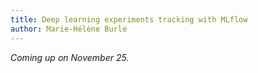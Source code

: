 ```yaml
---
title: Deep learning experiments tracking with MLflow
author: Marie-Hélène Burle
---
```


<!-- :::{.def} -->



<!-- ::: -->

*Coming up on November 25.*

<!-- [Slides](wb_mlflow_slides.qmd){.btn .btn-outline-primary} [(Click and wait: this reveal.js presentation is heavy and takes some time to load.)]{.inlinenote} -->
<!-- <br><br> -->

<!-- {{< video https://www.youtube.com/embed/ >}} -->
